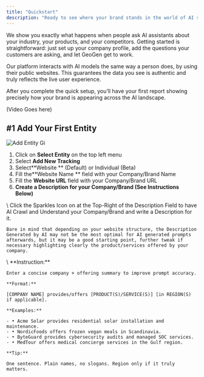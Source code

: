 ```yaml
---
title: "Quickstart"
description: "Ready to see where your brand stands in the world of AI search? GeoGen is the clearest path to knowing."
---
```


We show you exactly what happens when people ask AI assistants about your industry, your products, and your competitors. Getting started is straightforward: just set up your company profile, add the questions your customers are asking, and let GeoGen get to work.

<Info>
  Our platform interacts with AI models the same way a person does, by using their public websites. This guarantees the data you see is authentic and truly reflects the live user experience.
</Info>

After you complete the quick setup, you’ll have your first report showing precisely how your brand is appearing across the AI landscape.

(Video Goes here)

## #1 Add Your First Entity

![Add Entity Gi](/images/add-entity.gif)

1. Click on **Select Entity** on the top left menu
2. Select **Add New Tracking**
3. Select\*\*Website \*\* (Default) or Individual (Beta)
4. Fill the\*\*Website Name \*\* field with your Company/Brand Name
5. Fill the **Website URL** field with your Company/Brand URL
6. **Create a Description for your Company/Brand (See Instructions Below)**

<Columns cols={2}>
  <Card title="AI Generated Description" icon="sparkles" iconType="duotone">
    \
    Click the Sparkles Icon on at the Top-Right of the Description Field to have AI Crawl and Understand your Company/Brand and write a Description for it.

    Bare in mind that depending on your website structure, the Description Generated by AI may not be the most optimal for AI generated prompts afterwards, but it may be a good starting point, further tweak if necessary highlighting clearly the product/services offered by your company.
  </Card>
  <Card title="Manual Description" icon="pencil" iconType="duotone">
    \
    **Instruction:**

    Enter a concise company + offering summary to improve prompt accuracy.

    **Format:**

    [COMPANY NAME] provides/offers [PRODUCT(S)/SERVICE(S)] [in REGION(S) if applicable].

    **Examples:**

    - • Acme Solar provides residential solar installation and maintenance.
    - • NordicFoods offers frozen vegan meals in Scandinavia.
    - • ByteGuard provides cybersecurity audits and managed SOC services.
    - • MedTour offers medical concierge services in the Gulf region.

    **Tip:**

    One sentence. Plain names, no slogans. Region only if it truly matters.
  </Card>
</Columns>